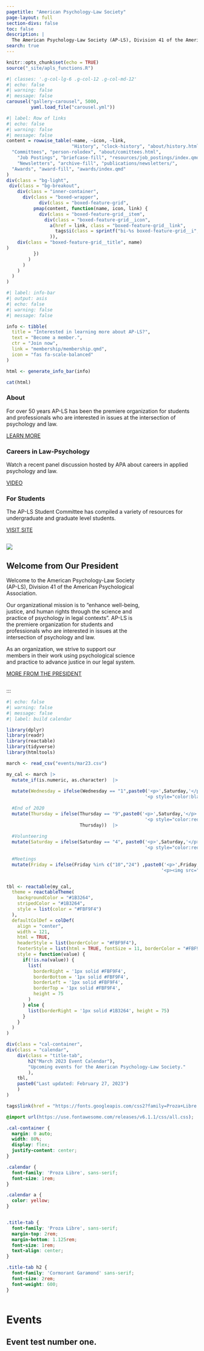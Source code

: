 ```yaml
---
pagetitle: "American Psychology-Law Society"
page-layout: full
section-divs: false
toc: false
description: |
  The American Psychology-Law Society (AP-LS), Division 41 of the American Psychological Association is an organization dedicated to enhancing the well-being, justice, and human rights through the science and practice of psychology in legal contexts.  
search: true
---
```


```r
knitr::opts_chunk$set(echo = TRUE)
source("_site/apls_functions.R")
```

::: column-screen
:::

```r
#| classes: '.g-col-lg-6 .g-col-12 .g-col-md-12'
#| echo: false
#| warning: false
#| message: false
carousel("gallery-carousel", 5000, 
         yaml.load_file("carousel.yml"))
```

```{=html}
<style>
#hero-banner {
  padding-top: 35px;
  padding-bottom: 20px;
  
}
#quarto-content main { 
  margin-top: 0;
  padding-top: 0;
}
html {
  scroll-behavior: smooth;
}
.headline {
font-size: 1.25em;
font-weight: 300;
padding-bottom: 1em;
}
.headline p {
  margin: 25px;
  padding-bottom: 0.2rem;
}
.headline a {
  text-decoration: none;
}
.headline ul li {
  margin-bottom: 0.3em;
}
.carousel.card {
  padding-top: 2em;
}
.carousel img {
  width: 70%;
  margin-bottom: 110px;
}
.carousel-control-prev-icon, .carousel-control-next-icon {
  margin-bottom: 110px;
}
.carousel-caption {
  padding-top: 1em;
  padding-bottom: 1em;
}
.touch {
  
}
</style>
```

::: vspace
:::

::: {.column-screen .light-section}

::: {.grid}
```r
#| label: Row of links
#| echo: false
#| warning: false
#| message: false
content = rowwise_table(~name, ~icon, ~link,
                        "History", "clock-history", "about/history.html",
  "Committees", "person-rolodex", "about/comittees.html",
    "Job Postings", "briefcase-fill", "resources/job_postings/index.qmd",     
    "Newsletters", "archive-fill", "publications/newsletters/",
  "Awards", "award-fill", "awards/index.qmd"
)
div(class = "bg-light",
 div(class = "bg-breakout",
    div(class = "inner-container",
      div(class = "boxed-wrapper",
            div(class = "boxed-feature-grid",
          pmap(content, function(name, icon, link) {
            div(class = "boxed-feature-grid__item",
              div(class = "boxed-feature-grid__icon",
                a(href = link, class = "boxed-feature-grid__link",
                  tags$i(class = sprintf("bi-%s boxed-feature-grid__i", icon))
                )),
    div(class = "boxed-feature-grid__title", name)
)
          })
        )
      )
    )
  )
)

```
:::

```r
#| label: info-bar
#| output: asis
#| echo: false
#| warning: false
#| message: false

info <- tibble(
  title = "Interested in learning more about AP-LS?",
  text = "Become a member.",
  ctr = "Join now",
  link = "membership/membership.qmd",
  icon = "fas fa-scale-balanced"
)

html <- generate_info_bar(info)

cat(html)

```
:::

::: {.vspace}
:::

::: grid
::: {.g-col-12 .g-col-md-4}
::: {#card-primary-color .card .h-100}
::: {.card-body .d-flex .flex-column}
<p class="card-text">

### About

For over 50 years AP-LS has been the premiere organization for students and professionals who are interested in issues at the intersection of psychology and law.

</p>

::: {style="margin-top: auto;"}
<a href="about/about.html" class="card-link heading-font">LEARN MORE</a>
:::
:::
:::
:::

::: {.g-col-12 .g-col-md-4}
::: {#card-primary-color .card .h-100 .home-card}
::: {.card-body .d-flex .flex-column}
<p class="card-text">

### Careers in Law-Psychology

Watch a recent panel discussion hosted by APA about careers in applied psychology and law.

</p>

::: {style="margin-top: auto;"}
<a href="about.qmd" class="card-link heading-font"><i class="fa-regular fa-circle-play"></i> VIDEO</a>
:::
:::
:::
:::

::: {.g-col-12 .g-col-md-4}
::: {#card-primary-color .card .h-100 .home-card}
::: {.card-body .d-flex .flex-column}
<p class="card-text">

### For Students

The AP-LS Student Committee has compiled a variety of resources for undergraduate and graduate level students.

</p>

::: {style="margin-top: auto;"}
<a href="https://apls-students.org" class="card-link heading-font">VISIT SITE</a>
:::
:::
:::
:::
:::

::: {.column-screen .light-section}
::: {.column .col-v-center width="15%"}
:::

::: {.column .col-v-center width="70%"}
::: portrait
![](about/presidents/barry_rosenfeld.jpg)
:::

## Welcome from Our President

::: vspace
:::

::: president-intro
<p>Welcome to the American Psychology-Law Society (AP-LS), Division 41 of the American Psychological Association.</p>

<p>Our organizational mission is to "enhance well-being, justice, and human rights through the science and practice of psychology in legal contexts". AP-LS is the premiere organization for students and professionals who are interested in issues at the intersection of psychology and law.</p>

<p>As an organization, we strive to support our members in their work using psychological science and practice to advance justice in our legal system.</p>
:::

::: about-link
[MORE FROM THE PRESIDENT](president/)
:::
:::

::: vspace
:::

:::
:::

::: vspace
:::

```r
#| echo: false
#| warning: false
#| message: false
#| label: build calendar

library(dplyr)
library(readr)
library(reactable)
library(tidyverse)
library(htmltools)

march <- read_csv("events/mar23.csv")

my_cal <- march |> 
  mutate_if(is.numeric, as.character)  |> 
  
  mutate(Wednesday = ifelse(Wednesday == "1",paste0('<p>',Saturday,'</p>', 
                                                   '<p style="color:black;font-size:12px"><a href="#event-test">Event</a></p>'),Wednesday))  |> 
  
  #End of 2020
  mutate(Thursday = ifelse(Thursday == "9",paste0('<p>',Saturday,'</p>', 
                                                   '<p style="color:red;font-size:12px"><a href="#event-test">Event</a></p>'),
                           Thursday))  |> 
  
  #Volunteering
  mutate(Saturday = ifelse(Saturday == "4", paste0('<p>',Saturday,'</p>', 
                                                   '<p style="color:red;font-size:12px"><a href="#event-test">Event</a></p>'), Saturday)) |> 
  
  #Meetings
  mutate(Friday = ifelse(Friday %in% c("10","24") ,paste0('<p>',Friday,'</p>',
                                                         '<p><img src="events/images/logo_y.png" height="22"></img></p>'),Friday))  


tbl <- reactable(my_cal,
  theme = reactableTheme(
    backgroundColor = "#1B3264",
    stripedColor = "#1B3264",
    style = list(color = "#FBF9F4")
  ),
  defaultColDef = colDef(
    align = "center",
    width = 121,
    html = TRUE,
    headerStyle = list(borderColor = "#FBF9F4"),
    footerStyle = list(html = TRUE, fontSize = 11, borderColor = "#FBF9F4"),
    style = function(value) {
      if(!is.na(value)) {
        list(
          borderRight = '1px solid #FBF9F4', 
          borderBottom = '1px solid #FBF9F4', 
          borderLeft = '1px solid #FBF9F4', 
          borderTop = '1px solid #FBF9F4', 
          height = 75
        )
      } else {
        list(borderRight = '1px solid #1B3264', height = 75)
      }
    }
  )
)


```

```r

div(class = "cal-container",
div(class = "calendar",
    div(class = "title-tab",
        h2("March 2023 Event Calendar"),
        "Upcoming events for the American Psychology-Law Society."
        ),
    tbl,
    paste0("Last updated: February 27, 2023")
    )
)
```

```r
tags$link(href = "https://fonts.googleapis.com/css2?family=Proza+Libre:ital,wght@0,400;0,500;0,700;1,400&display=swap", rel = "stylesheet")
```

```css
@import url(https://use.fontawesome.com/releases/v6.1.1/css/all.css); 

.cal-container {
  margin: 0 auto;
  width: 80%;
  display: flex;
  justify-content: center;
}

.calendar {
  font-family: 'Proza Libre', sans-serif;
  font-size: 1rem;
}

.calendar a {
  color: yellow;
}


.title-tab {
  font-family: 'Proza Libre', sans-serif;
  margin-top: 2rem;
  margin-bottom: 1.125rem;
  font-size: 1rem;
  text-align: center;
}

.title-tab h2 {
  font-family: 'Cormorant Garamond' sans-serif;
  font-size: 2rem;
  font-weight: 600;
}


```

::: column-screen
::: {.column .col-v-center width="15%"}
:::

::: {.column .col-v-center width="70%"}
# Events

## Event test number one. {#event-test}
:::
:::
